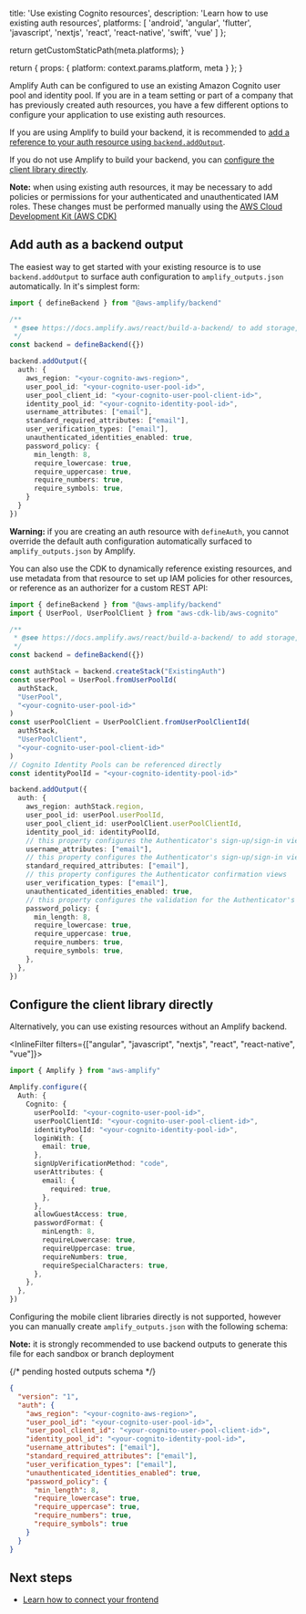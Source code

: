 
  title: 'Use existing Cognito resources',
  description: 'Learn how to use existing auth resources',
  platforms: [
    'android',
    'angular',
    'flutter',
    'javascript',
    'nextjs',
    'react',
    'react-native',
    'swift',
    'vue'
  ]
};

  return getCustomStaticPath(meta.platforms);
}

  return {
    props: {
      platform: context.params.platform,
      meta
    }
  };
}

Amplify Auth can be configured to use an existing Amazon Cognito user pool and identity pool. If you are in a team setting or part of a company that has previously created auth resources, you have a few different options to configure your application to use existing auth resources.

If you are using Amplify to build your backend, it is recommended to [add a reference to your auth resource using `backend.addOutput`](#add-auth-as-a-backend-output).

If you do not use Amplify to build your backend, you can [configure the client library directly](#configure-the-client-library-directly).

<Callout info>

**Note:** when using existing auth resources, it may be necessary to add policies or permissions for your authenticated and unauthenticated IAM roles. These changes must be performed manually using the [AWS Cloud Development Kit (AWS CDK)](https://aws.amazon.com/cdk/)

</Callout>

## Add auth as a backend output

The easiest way to get started with your existing resource is to use `backend.addOutput` to surface auth configuration to `amplify_outputs.json` automatically. In it's simplest form:

```ts title="amplify/backend.ts"
import { defineBackend } from "@aws-amplify/backend"

/**
 * @see https://docs.amplify.aws/react/build-a-backend/ to add storage, functions, and more
 */
const backend = defineBackend({})

backend.addOutput({
  auth: {
    aws_region: "<your-cognito-aws-region>",
    user_pool_id: "<your-cognito-user-pool-id>",
    user_pool_client_id: "<your-cognito-user-pool-client-id>",
    identity_pool_id: "<your-cognito-identity-pool-id>",
    username_attributes: ["email"],
    standard_required_attributes: ["email"],
    user_verification_types: ["email"],
    unauthenticated_identities_enabled: true,
    password_policy: {
      min_length: 8,
      require_lowercase: true,
      require_uppercase: true,
      require_numbers: true,
      require_symbols: true,
    }
  }
})
```

<Callout warning>

**Warning:** if you are creating an auth resource with `defineAuth`, you cannot override the default auth configuration automatically surfaced to `amplify_outputs.json` by Amplify.

</Callout>

You can also use the CDK to dynamically reference existing resources, and use metadata from that resource to set up IAM policies for other resources, or reference as an authorizer for a custom REST API:

```ts title="amplify/backend.ts"
import { defineBackend } from "@aws-amplify/backend"
import { UserPool, UserPoolClient } from "aws-cdk-lib/aws-cognito"

/**
 * @see https://docs.amplify.aws/react/build-a-backend/ to add storage, functions, and more
 */
const backend = defineBackend({})

const authStack = backend.createStack("ExistingAuth")
const userPool = UserPool.fromUserPoolId(
  authStack,
  "UserPool",
  "<your-cognito-user-pool-id>"
)
const userPoolClient = UserPoolClient.fromUserPoolClientId(
  authStack,
  "UserPoolClient",
  "<your-cognito-user-pool-client-id>"
)
// Cognito Identity Pools can be referenced directly
const identityPoolId = "<your-cognito-identity-pool-id>"

backend.addOutput({
  auth: {
    aws_region: authStack.region,
    user_pool_id: userPool.userPoolId,
    user_pool_client_id: userPoolClient.userPoolClientId,
    identity_pool_id: identityPoolId,
    // this property configures the Authenticator's sign-up/sign-in views
    username_attributes: ["email"],
    // this property configures the Authenticator's sign-up/sign-in views
    standard_required_attributes: ["email"],
    // this property configures the Authenticator confirmation views
    user_verification_types: ["email"],
    unauthenticated_identities_enabled: true,
    // this property configures the validation for the Authenticator's password field
    password_policy: {
      min_length: 8,
      require_lowercase: true,
      require_uppercase: true,
      require_numbers: true,
      require_symbols: true,
    },
  },
})
```

## Configure the client library directly

Alternatively, you can use existing resources without an Amplify backend.

<InlineFilter filters={["angular", "javascript", "nextjs", "react", "react-native", "vue"]}>

```ts title="src/main.ts"
import { Amplify } from "aws-amplify"

Amplify.configure({
  Auth: {
    Cognito: {
      userPoolId: "<your-cognito-user-pool-id>",
      userPoolClientId: "<your-cognito-user-pool-client-id>",
      identityPoolId: "<your-cognito-identity-pool-id>",
      loginWith: {
        email: true,
      },
      signUpVerificationMethod: "code",
      userAttributes: {
        email: {
          required: true,
        },
      },
      allowGuestAccess: true,
      passwordFormat: {
        minLength: 8,
        requireLowercase: true,
        requireUppercase: true,
        requireNumbers: true,
        requireSpecialCharacters: true,
      },
    },
  },
})
```

</InlineFilter>
<InlineFilter filters={["android", "flutter", "swift"]}>

Configuring the mobile client libraries directly is not supported, however you can manually create `amplify_outputs.json` with the following schema:

<Callout info>

**Note:** it is strongly recommended to use backend outputs to generate this file for each sandbox or branch deployment

</Callout>

{/* pending hosted outputs schema */}
```json title="amplify_outputs.json"
{
  "version": "1",
  "auth": {
    "aws_region": "<your-cognito-aws-region>",
    "user_pool_id": "<your-cognito-user-pool-id>",
    "user_pool_client_id": "<your-cognito-user-pool-client-id>",
    "identity_pool_id": "<your-cognito-identity-pool-id>",
    "username_attributes": ["email"],
    "standard_required_attributes": ["email"],
    "user_verification_types": ["email"],
    "unauthenticated_identities_enabled": true,
    "password_policy": {
      "min_length": 8,
      "require_lowercase": true,
      "require_uppercase": true,
      "require_numbers": true,
      "require_symbols": true
    }
  }
}
```

</InlineFilter>

## Next steps

- [Learn how to connect your frontend](/[platform]/build-a-backend/auth/connect-your-frontend/)

